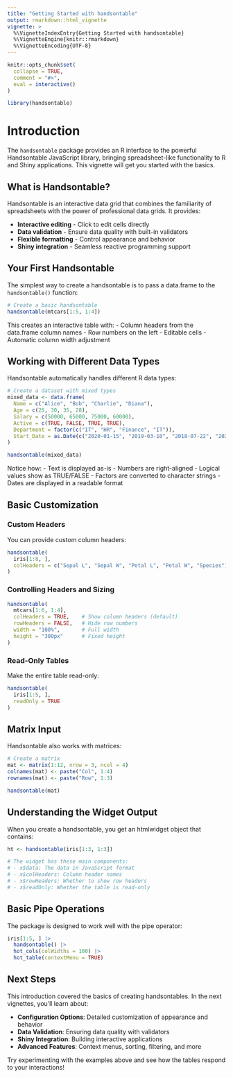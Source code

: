 ```yaml
---
title: "Getting Started with handsontable"
output: rmarkdown::html_vignette
vignette: >
  %\VignetteIndexEntry{Getting Started with handsontable}
  %\VignetteEngine{knitr::rmarkdown}
  %\VignetteEncoding{UTF-8}
---
```


```r
knitr::opts_chunk$set(
  collapse = TRUE,
  comment = "#>",
  eval = interactive()
)
```

```r
library(handsontable)
```

# Introduction

The `handsontable` package provides an R interface to the powerful Handsontable 
JavaScript library, bringing spreadsheet-like functionality to R and Shiny 
applications. This vignette will get you started with the basics.

## What is Handsontable?

Handsontable is an interactive data grid that combines the familiarity of 
spreadsheets with the power of professional data grids. It provides:

- **Interactive editing** - Click to edit cells directly
- **Data validation** - Ensure data quality with built-in validators
- **Flexible formatting** - Control appearance and behavior
- **Shiny integration** - Seamless reactive programming support

## Your First Handsontable

The simplest way to create a handsontable is to pass a data.frame to the 
`handsontable()` function:

```r
# Create a basic handsontable
handsontable(mtcars[1:5, 1:4])
```

This creates an interactive table with:
- Column headers from the data.frame column names
- Row numbers on the left
- Editable cells
- Automatic column width adjustment

## Working with Different Data Types

Handsontable automatically handles different R data types:

```r
# Create a dataset with mixed types
mixed_data <- data.frame(
  Name = c("Alice", "Bob", "Charlie", "Diana"),
  Age = c(25, 30, 35, 28),
  Salary = c(50000, 65000, 75000, 60000),
  Active = c(TRUE, FALSE, TRUE, TRUE),
  Department = factor(c("IT", "HR", "Finance", "IT")),
  Start_Date = as.Date(c("2020-01-15", "2019-03-10", "2018-07-22", "2021-02-01"))
)

handsontable(mixed_data)
```

Notice how:
- Text is displayed as-is
- Numbers are right-aligned
- Logical values show as TRUE/FALSE
- Factors are converted to character strings
- Dates are displayed in a readable format

## Basic Customization

### Custom Headers

You can provide custom column headers:

```r
handsontable(
  iris[1:8, ],
  colHeaders = c("Sepal L", "Sepal W", "Petal L", "Petal W", "Species")
)
```

### Controlling Headers and Sizing

```r
handsontable(
  mtcars[1:6, 1:4],
  colHeaders = TRUE,    # Show column headers (default)
  rowHeaders = FALSE,   # Hide row numbers
  width = "100%",       # Full width
  height = "300px"      # Fixed height
)
```

### Read-Only Tables

Make the entire table read-only:

```r
handsontable(
  iris[1:5, ],
  readOnly = TRUE
)
```

## Matrix Input

Handsontable also works with matrices:

```r
# Create a matrix
mat <- matrix(1:12, nrow = 3, ncol = 4)
colnames(mat) <- paste("Col", 1:4)
rownames(mat) <- paste("Row", 1:3)

handsontable(mat)
```

## Understanding the Widget Output

When you create a handsontable, you get an htmlwidget object that contains:

```r
ht <- handsontable(iris[1:3, 1:3])

# The widget has these main components:
# - x$data: The data in JavaScript format
# - x$colHeaders: Column header names
# - x$rowHeaders: Whether to show row headers
# - x$readOnly: Whether the table is read-only
```

## Basic Pipe Operations

The package is designed to work well with the pipe operator:

```r
iris[1:5, ] |>
  handsontable() |>
  hot_cols(colWidths = 100) |>
  hot_table(contextMenu = TRUE)
```

## Next Steps

This introduction covered the basics of creating handsontables. In the next 
vignettes, you'll learn about:

- **Configuration Options**: Detailed customization of appearance and behavior
- **Data Validation**: Ensuring data quality with validators
- **Shiny Integration**: Building interactive applications
- **Advanced Features**: Context menus, sorting, filtering, and more

Try experimenting with the examples above and see how the tables respond to 
your interactions!
